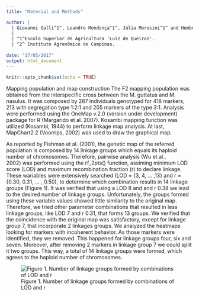 ```yaml
---
title: "Material and Methods"

author: | 
  | Giovanni Galli^1^, Leandro Mendonça^1^, Júlia Morosini^1^ and Humberto Carvalho^2^  
  |
  | ^1^Escola Superior de Agricultura 'Luiz de Queiroz'.
  | ^2^ Instituto Agronômico de Campinas.
  
date: "17/05/2017"
output: html_document
---
```


```r
knitr::opts_chunk$set(echo = TRUE)
```

Mapping population and map construction
The F2 mapping population was obtained from the interspecific cross between the M. guttatus and M. nasulus. It was composed by 287 individuals genotyped for 418 markers, 213 with segregation type 1:2:1 and 205 markers of the type 3:1.  Analysis were performed using the OneMap v.2.0 (version under development) package for R (Margarido et al. 2007). Kosambi mapping function was utilized (Kosambi, 1944) to perform linkage map analysis. At last, MapChart2.2 (Voorrips, 2002) was used to draw the graphical map.

As reported by Fishman et al. (2001), the genetic map of the referred population is composed by 14 linkage groups which equals its haploid number of chromosomes. Therefore, pairwise analysis (Wu et al., 2002) was performed using the rf_2pts() function, assiming minimum LOD score (LOD) and maximum recombination fraction (r) to declare linkage. These wariables were extensively searched (LOD = {3, 4, ... ,13} and r = {0.30, 0.31, ... , 0.50), to determine which combination results in 14 linkage groups (Figure 1). It was verified that using a LOD 8 and and r 0.38 we lead to the desired number of linkage groups. Unfortunately, the groups formed using these variable values showed little similarity to the original map. Therefore, we tried other parameter combinations that resulted in less linkage groups, like LOD 7 and r 0.31, that forms 13 groups. We verified that the coincidence with the original map was satisfactory, except for linkage group 7, that incorporate 2 linkages groups. 
We analyzed the heatmaps looking for markers with incoherent behavior. As those markers were identified, they we removed. This happened for linkage groups four, six  and seven. Moreover, after removing 2 markers in linkage group 7 we could split it  two groups. This way, a total of 14 linkage groups were formed, which agrees to the haploid number of chromosomes. 


![Figure 1. Number of linkage groups formed by combinations of LOD and r ](http://i.imgur.com/tbE7mko.png)